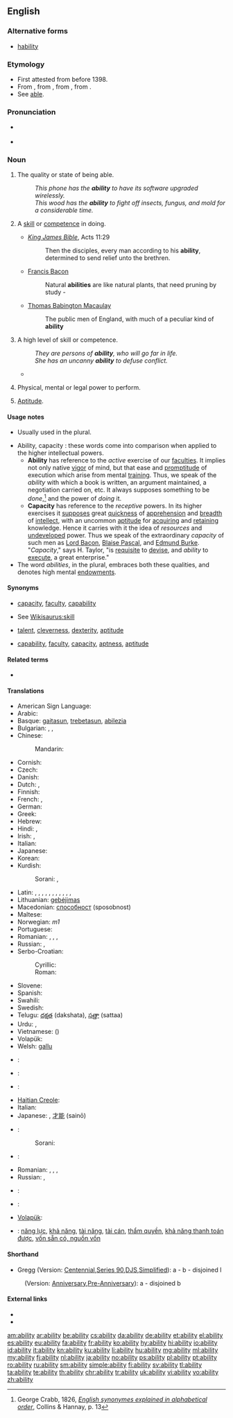 {{slim-wikipedia|dab=ability}}
{{also|-ability}}
==English==

===Alternative forms===
* {{qualifier|obsolete}} [[hability]]

===Etymology===
* First attested from before 1398.
* From {{etyl|enm}} {{term|abilite||suitability, aptitude, ability|lang=enm}}, from {{etyl|frm}} {{term|habilite|habilité|lamg=frm}}, from {{etyl|la}} {{term|lang=la|habilitas|habilitās|aptness, ability}}, from {{term|lang=la|habilis||apt, fit, skillful}}.
* See [[able]].

===Pronunciation===
* {{a|US}} {{IPA|/əˈ.bɪl.ə.ti/|/əˈ.bɪl.ə.di/}}
* {{audio|en-us-ability.ogg|Audio (US)}}

===Noun===
{{en-noun|abilit|ies|-}}

# {{uncountable}} The quality or state of being able.<!--; power to perform, whether physical, moral, intellectual, [[conventional]], or legal; capacity; skill or [[competence]] in doing; [[sufficiency]] of strength, skill, [[resources]], etc.; -- in the ''plural'', faculty, [[talent]].-->
#: ''This phone has the '''ability''' to have its software upgraded wirelessly.''
#: ''This wood has the '''ability''' to fight off insects, fungus, and mold for a considerable time.''
# {{countable}} A [[skill]] or [[competence]] in doing.
#* {{rfdate}} ''[[w:King James Bible|King James Bible]]'', Acts 11:29
#*: Then the disciples, every man according to his '''ability''', determined to send relief unto the brethren.
#* {{rfdate}} [[w:Francis Bacon|Francis Bacon]]
#*: Natural '''abilities''' are like natural plants, that need pruning by study -
#* {{rfdate}} [[w:Thomas Babington Macaulay|Thomas Babington Macaulay]]
#*: The public men of England, with much of a peculiar kind of '''ability'''
# {{uncountable|countable}} A high level of skill or competence.
#: ''They are persons of '''ability''', who will go far in life.''
#: ''She has an uncanny '''ability''' to defuse conflict.''
#* {{quote-news
|year=2011
|date=November 10
|author=Jeremy Wilson
|title=	England Under 21 5 Iceland Under 21 0: match report
|work=Telegraph
|url=http://www.telegraph.co.uk/sport/football/teams/england/8882713/England-Under-21-5-Iceland-Under-21-0-match-report.html
|page=
|passage=The most persistent tormentor was Alex Oxlade-Chamberlain, who scored a hat-trick in last month’s corresponding fixture in Iceland. His '''ability''' to run at defences is instantly striking, but it is his clever use of possession that has persuaded some shrewd judges that he is an even better prospect than Theo Walcott. }}
# {{uncountable}} Physical, mental or legal power to perform.
# {{uncountable}} [[aptitude|Aptitude]].


====Usage notes====
* {{sense|aptitude}} Usually used in the plural.
* Ability, capacity : these words come into comparison when applied to the higher intellectual powers.
** '''Ability''' has reference to the ''active'' exercise of our [[faculties]]. It implies not only native [[vigor]] of mind, but that ease and [[promptitude]] of execution which arise from mental [[training]]. Thus, we speak of the ''ability'' with which a book is written, an argument maintained, a negotiation carried on, etc. It always supposes something to be ''done'',<ref group="usage">George Crabb, 1826, ''[http://books.google.com/books?id=YEgSAAAAIAAJ&pg=PA13&lpg=PA13 English synonymes explained in alphabetical order]'', Collins & Hannay, p. 13</ref> and the power of ''doing'' it.
** '''Capacity''' has reference to the ''receptive'' powers. In its higher exercises it [[suppose]]s great [[quickness]] of [[apprehension]] and [[breadth]] of [[intellect]], with an uncommon [[aptitude]] for [[acquire|acquiring]] and [[retain]]ing knowledge. Hence it carries with it the idea of ''resources'' and [[undeveloped]] power. Thus we speak of the extraordinary ''capacity'' of such men as [[w:Francis Bacon|Lord Bacon]], [[w:Blaise Pascal|Blaise Pascal]], and [[w:Edmund Burke|Edmund Burke]]. "''Capacity''," says H. Taylor, "is [[requisite]] to [[devise]], and ''ability'' to [[execute]], a great enterprise."
* The word ''abilities'', in the plural, embraces both these qualities, and denotes high mental [[endowments]].
<references group="usage"/>

====Synonyms====

* {{sense|quality or state of being able}} [[capacity]], [[faculty]], [[capability]]
* {{sense|a skill or competence}} See [[Wikisaurus:skill]]
* {{sense|high level of skill or capability}} [[talent]], [[cleverness]], [[dexterity]], [[aptitude]]
* {{sense|suitability or receptiveness to be acted upon}} [[capability]], [[faculty]], [[capacity]], [[aptness]], [[aptitude]]

====Related terms====
* {{l|en|able}}

====Translations====
{{trans-top|quality or state of being able}}
* American Sign Language: {{tø|ase|S@Sternumhigh-PalmDown-S@Sternumhigh-PalmDown S@Chesthigh-PalmDown-S@Chesthigh-PalmDown}}
* Arabic: {{t-|ar|قدرة|f|tr=qúdra|sc=Arab}}
* Basque: [[gaitasun]], [[trebetasun]], [[abilezia]]
* Bulgarian: {{t+|bg|вещина|sc=Cyrl}}, {{t+|bg|кадърност|sc=Cyrl}}, {{t+|bg|ловкост|sc=Cyrl}}
* Chinese:
*: Mandarin: {{t|zh|能力|tr=nénglì|sc=Hani}}
* Cornish: {{t-|kw|gallos|m}}
* Czech: {{t+|cs|schopnost}}
* Danish: {{t-|da|evne|c}}
* Dutch: {{t+|nl|vaardigheid}}, {{t+|nl|vermogen}}
* Finnish: {{t+|fi|kyky}}
* French: {{t+|fr|capacité|f}}, {{t+|fr|pouvoir|m}}
* German: {{t+|de|Fähigkeit|f}}
* Greek: {{t+|el|ικανότητα|f|tr=ikanotita}}
* Hebrew: {{t-|he|יכולת|f|tr=yakhólet}}
* Hindi: {{t+|hi|योग्यता|f|tr=yogyatā|xs=Hindi}}, {{t-|hi|योग्यत्व|m|tr=yogyatva|xs=Hindi}}
* Irish: {{t-|ga|ábaltacht|f|xs=Irish}}, {{t+|ga|cumas|m|xs=Irish}}
* Italian: {{t+|it|abilità|f}}
* Japanese: {{t+|ja|能力|tr=のうりょく, nōryoku|sc=Jpan}}
* Korean: {{t+|ko|능력|tr=neungnyeok, 能力|sc=Kore}}
* Kurdish:
*: Sorani: {{t|ku|ده‌ره‌قه‌ت|tr=daraqat|sc=ku-Arab}}, {{t|ku|له‌ده‌س هاتن|tr=ladas hAtin|sc=ku-Arab}}
{{trans-mid}}
* Latin: {{t-|la|prudentia|f}}, {{t-|la|calliditas|f}}, {{t-|la|calliditas|f}}, {{t-|la|solertia|f}}, {{t-|la|ars|f}}, {{t-|la|ars|f}}, {{t-|la|ars|f}}, {{t+|la|scientia|f}}, {{t-|la|sollers acumen}}, {{t+|la|potestas|f}}, {{t-|la|potentia|f}}, {{t-|la|habilitas|f}}
* Lithuanian: [[gebėjimas]] {{m}}
* Macedonian: [[способност]] (sposobnost)
* Maltese: {{t-|mt|abilità|f|xs=Maltese}}
* Norwegian: {{t+|no|evne}} ''m1''
* Portuguese: {{t+|pt|habilidade}}
* Romanian: {{t-|ro|putință|f}}, {{t+|ro|capacitate|f}}, {{t-|ro|iscusință}}, {{t-|ro|abilitate|f}}
* Russian: {{t+|ru|возможность|f|tr=vozmóžnostʹ}}, {{t+|ru|способность|f|tr=sposóbnostʹ}}
* Serbo-Croatian:
*: Cyrillic: {{t-|sh|способност|f|alt=спосо́бно̄ст|sc=Cyrl}}
*: Roman: {{t-|sh|sposobnost|f|alt=sposóbnōst}}
* Slovene: {{t-|sl|zmožnost|f}}
* Spanish: {{t+|es|habilidad|f}}
* Swahili: {{t+|sw|uwezo|xs=Swahili}}
* Swedish: {{t+|sv|förmåga|c}}
* Telugu: [[దక్షత]] (dakshata), [[సత్తా]] (sattaa)
* Urdu: {{t-|ur|یوگیتا|f|tr=yogyatā|sc=ur-Arab}}, {{t-|ur|یوگیتو|m|tr=yogyatva|sc=ur-Arab}}
* Vietnamese: {{t+|vi|năng lực}} ({{t-|vi|能力}})
* Volapük: {{t+|vo|fäg}}
* Welsh: [[gallu]]
{{trans-bottom}}

{{trans-top|a skill or competence}}
* {{ttbc|ase}}: {{tø|ase|S@Sternumhigh-PalmDown-S@Sternumhigh-PalmDown S@Chesthigh-PalmDown-S@Chesthigh-PalmDown}}
* {{ttbc|bg}}: {{t-|bg|способност, умение, дарба}}
* {{ttbc|fr}}: {{t+|fr|habileté|f}}
* [[Haitian Creole]]: {{tø|ht|abilite}}
* Italian: {{t+|it|capacità|f}}
* Japanese: {{t+|ja|能力|tr=nōryoku}}, [[才能]] (sainō)
* {{ttbc|ku}}:
*: Sorani: {{t|ku|توانا|tr=twAnA|sc=ku-Arab}}
{{trans-mid}}
* {{ttbc|mt}}: {{t-|mt|kapaċità|f|xs=Maltese}}
* Romanian: {{t-|ro|abilitate|f}}, {{t-|ro|iscusință|f}}, {{t-|ro|îndemânare|f}}, {{t-|ro|dibăcie|f}}
* Russian: {{t+|ru|способность|f|tr=sposóbnost'}}, {{t+|ru|умение|n|tr=uménije}}
* {{ttbc|es}}: {{t+|es|capacidad|f}}
* {{ttbc|sw}}: {{t+|sw|uwezo|xs=Swahili}}
* [[Volapük]]: {{t+|vo|skil}}
{{trans-bottom}}

{{trans-top|a high level of capability or skill}}
{{trans-mid}}
{{trans-bottom}}

{{trans-top|suitability or receptiveness to be acted on}}
{{trans-mid}}
{{trans-bottom}}

{{checktrans-top}}
* {{ttbc|vi}}: [[năng lực]], [[khả năng]], [[tài năng]], [[tài cán]], [[thẩm quyền]], [[khả năng thanh toán được]], [[vốn sẵn có, nguồn vốn]]
{{trans-bottom}}

====Shorthand====
* Gregg (Version: [[w:Gregg Shorthand#Centennial Gregg shorthand|Centennial]],[[w:Gregg Shorthand#Series 90 Gregg shorthand|Series 90]],[[w:Gregg Shorthand#Diamond Jubilee Gregg shorthand|DJS]],[[w:Gregg Shorthand#Simplified Gregg shorthand|Simplified]]): a - b - disjoined l
: (Version: [[w:Gregg Shorthand#Anniversary Gregg shorthand|Anniversary]],[[w:Gregg Shorthand#Pre-Anniversary Gregg shorthand|Pre-Anniversary]]): a - disjoined b

====External links====
* {{R:Webster 1913}}
* {{R:Century 1911}}

[[am:ability]]
[[ar:ability]]
[[be:ability]]
[[cs:ability]]
[[da:ability]]
[[de:ability]]
[[et:ability]]
[[el:ability]]
[[es:ability]]
[[eu:ability]]
[[fa:ability]]
[[fr:ability]]
[[ko:ability]]
[[hy:ability]]
[[hi:ability]]
[[io:ability]]
[[id:ability]]
[[it:ability]]
[[kn:ability]]
[[ku:ability]]
[[li:ability]]
[[hu:ability]]
[[mg:ability]]
[[ml:ability]]
[[my:ability]]
[[fj:ability]]
[[nl:ability]]
[[ja:ability]]
[[no:ability]]
[[ps:ability]]
[[pl:ability]]
[[pt:ability]]
[[ro:ability]]
[[ru:ability]]
[[sm:ability]]
[[simple:ability]]
[[fi:ability]]
[[sv:ability]]
[[tl:ability]]
[[ta:ability]]
[[te:ability]]
[[th:ability]]
[[chr:ability]]
[[tr:ability]]
[[uk:ability]]
[[vi:ability]]
[[vo:ability]]
[[zh:ability]]